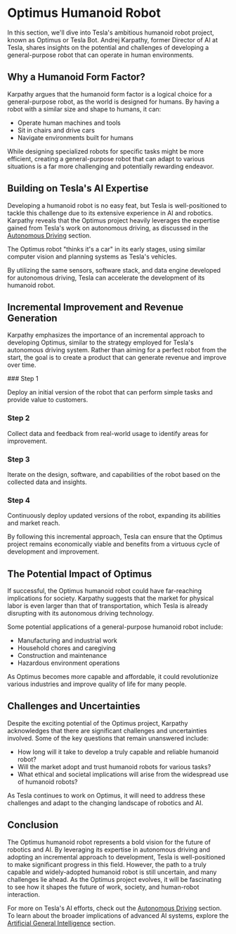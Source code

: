 
# Optimus Humanoid Robot

In this section, we'll dive into Tesla's ambitious humanoid robot project, known as Optimus or Tesla Bot. Andrej Karpathy, former Director of AI at Tesla, shares insights on the potential and challenges of developing a general-purpose robot that can operate in human environments.

## Why a Humanoid Form Factor?

Karpathy argues that the humanoid form factor is a logical choice for a general-purpose robot, as the world is designed for humans. By having a robot with a similar size and shape to humans, it can:

- Operate human machines and tools
- Sit in chairs and drive cars
- Navigate environments built for humans

While designing specialized robots for specific tasks might be more efficient, creating a general-purpose robot that can adapt to various situations is a far more challenging and potentially rewarding endeavor.

## Building on Tesla's AI Expertise

Developing a humanoid robot is no easy feat, but Tesla is well-positioned to tackle this challenge due to its extensive experience in AI and robotics. Karpathy reveals that the Optimus project heavily leverages the expertise gained from Tesla's work on autonomous driving, as discussed in the [Autonomous Driving](/tesla-ai-endeavors/autonomous-driving) section.

<Callout type="info">
The Optimus robot "thinks it's a car" in its early stages, using similar computer vision and planning systems as Tesla's vehicles.
</Callout>

By utilizing the same sensors, software stack, and data engine developed for autonomous driving, Tesla can accelerate the development of its humanoid robot.

## Incremental Improvement and Revenue Generation

Karpathy emphasizes the importance of an incremental approach to developing Optimus, similar to the strategy employed for Tesla's autonomous driving system. Rather than aiming for a perfect robot from the start, the goal is to create a product that can generate revenue and improve over time.

<Steps>
### Step 1

Deploy an initial version of the robot that can perform simple tasks and provide value to customers.

### Step 2

Collect data and feedback from real-world usage to identify areas for improvement.

### Step 3

Iterate on the design, software, and capabilities of the robot based on the collected data and insights.

### Step 4

Continuously deploy updated versions of the robot, expanding its abilities and market reach.
</Steps>

By following this incremental approach, Tesla can ensure that the Optimus project remains economically viable and benefits from a virtuous cycle of development and improvement.

## The Potential Impact of Optimus

If successful, the Optimus humanoid robot could have far-reaching implications for society. Karpathy suggests that the market for physical labor is even larger than that of transportation, which Tesla is already disrupting with its autonomous driving technology.

Some potential applications of a general-purpose humanoid robot include:

- Manufacturing and industrial work
- Household chores and caregiving
- Construction and maintenance
- Hazardous environment operations

As Optimus becomes more capable and affordable, it could revolutionize various industries and improve quality of life for many people.

## Challenges and Uncertainties

Despite the exciting potential of the Optimus project, Karpathy acknowledges that there are significant challenges and uncertainties involved. Some of the key questions that remain unanswered include:

- How long will it take to develop a truly capable and reliable humanoid robot?
- Will the market adopt and trust humanoid robots for various tasks?
- What ethical and societal implications will arise from the widespread use of humanoid robots?

As Tesla continues to work on Optimus, it will need to address these challenges and adapt to the changing landscape of robotics and AI.

## Conclusion

The Optimus humanoid robot represents a bold vision for the future of robotics and AI. By leveraging its expertise in autonomous driving and adopting an incremental approach to development, Tesla is well-positioned to make significant progress in this field. However, the path to a truly capable and widely-adopted humanoid robot is still uncertain, and many challenges lie ahead. As the Optimus project evolves, it will be fascinating to see how it shapes the future of work, society, and human-robot interaction.

For more on Tesla's AI efforts, check out the [Autonomous Driving](/tesla-ai-endeavors/autonomous-driving) section. To learn about the broader implications of advanced AI systems, explore the [Artificial General Intelligence](/artificial-general-intelligence) section.